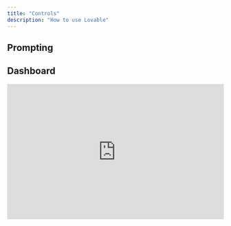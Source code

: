 ```yaml
---
title: "Controls"
description: "How to use Lovable"
---
```


## Prompting

## Dashboard

<iframe width="100%" height="315" src="https://www.youtube.com/embed/O0dVaqTt29A?si=VmhNCHXS1tctWbNo" title="YouTube video player" frameborder="0" allow="accelerometer; autoplay; clipboard-write; encrypted-media; gyroscope; picture-in-picture; web-share" referrerpolicy="strict-origin-when-cross-origin" allowfullscreen />

At Lovable, simplicity is key:

* **Kickstart your project** with a single prompt.

* **Explore all projects**, including the latest and featured ones.

* **Jumpstart with a template** from our curated selection.

* **Personalize your experience** by viewing and editing your profile.

* **Manage your account** to check monthly credits and adjust settings.

* **Experiment with Labs features** like Chat mode—toggle them on or off.

* **Upgrade or downgrade your plan** seamlessly.

## Project&#x20;

<iframe width="100%" height="315" src="https://www.youtube.com/embed/j-qhowI2tQY?si=ckB-K5Gn01Y6tPBd" title="YouTube video player" frameborder="0" allow="accelerometer; autoplay; clipboard-write; encrypted-media; gyroscope; picture-in-picture; web-share" referrerpolicy="strict-origin-when-cross-origin" allowfullscreen />

### Project Overview

At Lovable, every project follows a structured workflow:

* **Edit with ease** using a chat-based interface.

* **Attach images** for precision edits and inspiration.

* **Select and visually edit components** for a seamless design experience.

* **Switch effortlessly** between edit mode and chat mode.

* **Track changes** with version history and restore any previous version.

* **Navigate through pages** of your project with ease.

* **Enable remixing** or rename your project as needed.

* **Integrate with Supabase** for backend capabilities.

* **Collaborate via GitHub** to edit and manage your code.

* **Publish, deploy, and share** your project with a preview link (remember to re-publish after changes).

* **Toggle between web and mobile view** for responsive design.

* **Refresh the preview modal** to see updates instantly.

* **Open your project directly** using the preview link.

### Project Settings

Every project’s settings empower you to:

* **View key project details** like total edits and creation date.

* **Set up custom knowledge** to tailor your project’s context.

* **Connect to a GitHub repository** for seamless collaboration.

* **Adjust project visibility** from public to private.

* **Manage the badge display** (available for paid plans only).

* **Rename your project** anytime.

* **Delete your project** (⚠️ Danger Zone).

### Project Access

You can always quickly access:

* **Dashboard** for an overview of your projects.

* **Account settings** to manage your profile and preferences.

* **Documentation, Feedback Portal, and Support** for guidance and assistance.

* **Log out** securely from your Lovable account.